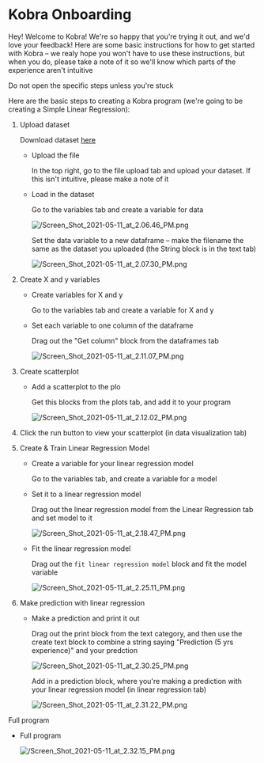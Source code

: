 
# Kobra Onboarding

Hey! Welcome to Kobra! We're so happy that you're trying it out, and we'd love your feedback! Here are some basic instructions for how to get started with Kobra – we realy hope you won't have to use these instructions, but when you do, please take a note of it so we'll know which parts of the experience aren't intuitive

Do not open the specific steps unless you're stuck

Here are the basic steps to creating a Kobra program (we're going to be creating a Simple Linear Regression):

1. Upload dataset

    Download dataset [here](https://raw.githubusercontent.com/kobra-dev/datasets/main/Salary_Data.csv)

    - Upload the file

        In the top right, go to the file upload tab and upload your dataset. If this isn't intuitive, please make a note of it

    - Load in the dataset

        Go to the variables tab and create a variable for data

        ![/Screen_Shot_2021-05-11_at_2.06.46_PM.png](/Screen_Shot_2021-05-11_at_2.06.46_PM.png)

        Set the data variable to a new dataframe – make the filename the same as the dataset you uploaded (the String block is in the text tab)

        ![/Screen_Shot_2021-05-11_at_2.07.30_PM.png](/Screen_Shot_2021-05-11_at_2.07.30_PM.png)

2. Create X and y variables
    - Create variables for X and y

        Go to the variables tab and create a variable for X and y

    - Set each variable to one column of the dataframe

        Drag out the "Get column" block from the dataframes tab

        ![/Screen_Shot_2021-05-11_at_2.11.07_PM.png](/Screen_Shot_2021-05-11_at_2.11.07_PM.png)

3. Create scatterplot
    - Add a scatterplot to the plo

        Get this blocks from the plots tab, and add it to your program

        ![/Screen_Shot_2021-05-11_at_2.12.02_PM.png](/Screen_Shot_2021-05-11_at_2.12.02_PM.png)

4. Click the run button to view your scatterplot (in data visualization tab)
5. Create & Train Linear Regression Model
    - Create a variable for your linear regression model

        Go to the variables tab, and create a variable for a model

    - Set it to a linear regression model

        Drag out the linear regression model from the Linear Regression tab and set model to it

        ![/Screen_Shot_2021-05-11_at_2.18.47_PM.png](/Screen_Shot_2021-05-11_at_2.18.47_PM.png)

    - Fit the linear regression model

        Drag out the `fit linear regression model` block and fit the model variable

        ![/Screen_Shot_2021-05-11_at_2.25.11_PM.png](/Screen_Shot_2021-05-11_at_2.25.11_PM.png)

6. Make prediction with linear regression
    - Make a prediction and print it out

        Drag out the print block from the text category, and then use the create text block to combine a string saying "Prediction (5 yrs experience)" and your predction

        ![/Screen_Shot_2021-05-11_at_2.30.25_PM.png](/Screen_Shot_2021-05-11_at_2.30.25_PM.png)

        Add in a prediction block, where you're making a prediction with your linear regression model (in linear regression tab)

        ![/Screen_Shot_2021-05-11_at_2.31.22_PM.png](/Screen_Shot_2021-05-11_at_2.31.22_PM.png)

 Full program

- Full program

    ![/Screen_Shot_2021-05-11_at_2.32.15_PM.png](/Screen_Shot_2021-05-11_at_2.32.15_PM.png)
